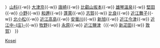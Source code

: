 {{鐵道路線
|模板名稱 = 湖西線
|名稱 = [[File:JR logo (west).svg|25px|西日本旅客鐵道|link=西日本旅客鐵道]] [[湖西線]] [[File:JRW kinki-B.svg|18px]]
|代表色 = #00ACD1
|車站列表 = （[[Template:JR京都線|大阪方面]] ← [[京都站|京都]]{{-w}} ）[[山科站|山科]]{{-w}} [[大津京站|大津京]]{{-w}} [[唐崎站|唐崎]]{{-w}} [[比叡山坂本站|比叡山坂本]]{{-w}} [[雄琴溫泉站|雄琴溫泉]]{{-w}} [[堅田站|堅田]]{{-w}} [[小野站 (滋賀縣)|小野]]{{-w}} [[和邇站|和邇]]{{-w}} [[蓬萊站 (日本)|蓬萊]]{{-w}} [[志賀站|志賀]]{{-w}} [[比良站 (滋賀縣)|比良]]{{-w}} [[近江舞子站|近江舞子]]{{-w}} [[北小松站|北小松]]{{-w}} [[近江高島站|近江高島]]{{-w}} [[安曇川站|安曇川]]{{-w}} [[新旭站|新旭]]{{-w}} [[近江今津站|近江今津]]{{-w}} [[近江中庄站|近江中-{庄}-]]{{-w}} [[牧野站 (滋賀縣)|牧野]]{{-w}} [[永原站|永原]]{{-w}} [[近江鹽津站|近江鹽津]]（{{-w}} [[新疋田站|新疋田]]{{-w}} [[敦賀站|敦賀]]）
}}<noinclude>
[[Category:西日本旅客鐵道路線模板|Kosei]]
</noinclude>